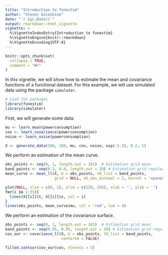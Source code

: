 ```yaml
---
title: "Introduction to funestim"
author: "Steven Golovkine"
date: "`r Sys.Date()`"
output: rmarkdown::html_vignette
vignette: >
  %\VignetteIndexEntry{Introduction to funestim}
  %\VignetteEngine{knitr::rmarkdown}
  %\VignetteEncoding{UTF-8}
---
```


```r
knitr::opts_chunk$set(
  collapse = TRUE,
  comment = "#>"
)
```

In this vignette, we will show how to estimate the mean and covariance functions of a functional dataset. For this example, we will use simulated data using the package `simulater`.

```r
# Load the packages
library(funestim)
library(simulater)
```

First, we will generate some data.

```r
mu <- learn_mean(powerconsumption)
cov <- learn_covariance(powerconsumption)
noise <- learn_noise(powerconsumption)

X <- generate_data(100, 100, mu, cov, noise, exp(-5.5), 0.2, 1)
```

We perform an estimation of the mean curve.

```r
obs_points <- seq(0, 1, length.out = 101)  # Estimation grid mean
band_points <- seq(0.2, 0.8, length.out = 20) # Estimation grid regularity
mean_curve <- mean_ll(X, U = obs_points, t0_list = band_points,
                      grid = NULL, nb_obs_minimal = 2, kernel = 'epanechnikov')
```

```r
plot(NULL, xlim = c(0, 1), ylim = c(230, 250), xlab = '', ylab = '')
for(i in 1:35){
  lines(X[[i]]$t, X[[i]]$x, col = i)
}
lines(obs_points, mean_curve$mu, col = 'red', lwd = 4)
```

We perform an estimation of the covariance surface.

```r
obs_points <- seq(0, 1, length.out = 101)  # Estimation grid mean
band_points <- seq(0.05, 0.95, length.out = 10) # Estimation grid regularity
cov_our <- covariance_ll(X, U = obs_points, t0_list = band_points, 
                         centered = FALSE)
```

```r
filled.contour(cov_our$cov, nlevels = 5)
```

